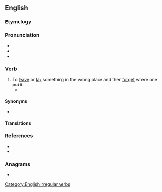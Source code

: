 ==English==

===Etymology===
{{prefix|en|mis|lay}}

===Pronunciation===
* {{IPA|en|/mɪsˈleɪ/}}
* {{audio|en|LL-Q1860 (eng)-Vealhurl-mislay.wav|Audio (Southern England)}}
* {{rhymes|en|eɪ|s=2}}

===Verb===
{{en-verb|mislays|mislaying|mislaid}}

# To [[leave]] or [[lay]] something in the wrong place and then [[forget]] where one put it.
#* {{quote-book|en|year=1971 | title=Tokugawa to Meiji Japan: a Resource Guide for Teachers |author=Nancy Anne Dyer | page=140| passage=He cannot see well, '''mislays''' his glasses, and frequently mismends the nets.}}

====Synonyms====
* {{l|en|misplace}}

====Translations====
{{trans-see|to leave something in the wrong place and then forget where one put it|misplace}}

===References===
* {{R:Century 1911}}
* {{R:Webster 1913}}

===Anagrams===
* {{anagrams|en|a=ailmsy|Imlays|siamyl}}

[[Category:English irregular verbs]]